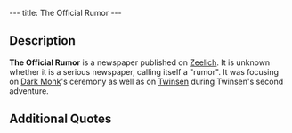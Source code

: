 ---
title: The Official Rumor
---

{{Infobox Story
 |image=News.gif
 |type=newspaper
 |lba1=
 |lba2=yes
}}
{{Quote
 |THE OFFICIAL RUMOR: The Emperor asserts: Dark Monk will fulfill the prophecy, whether or not the mosquibees are willing to bring their fragment!!!
 |Headline of an issue of The Official Rumor
 |island=Otringal
 |planet=zeelich
 |quoteid=2026}}

==Description==
'''The Official Rumor''' is a newspaper published on [[Zeelich]]. It is unknown whether it is a serious newspaper, calling itself a "rumor". It was focusing on [[Dark Monk]]'s ceremony as well as on [[Twinsen]] during Twinsen's second adventure.

==Additional Quotes==
{{Quote
 |THE OFFICIAL RUMOR: Emperor Reveals: Dark Monk Warned Me! He predicted a Twinsunian dressed in blue would try to prevent our ceremony...
 |Another headline
 |island=Otringal
 |planet=zeelich
 |quoteid=2030}}